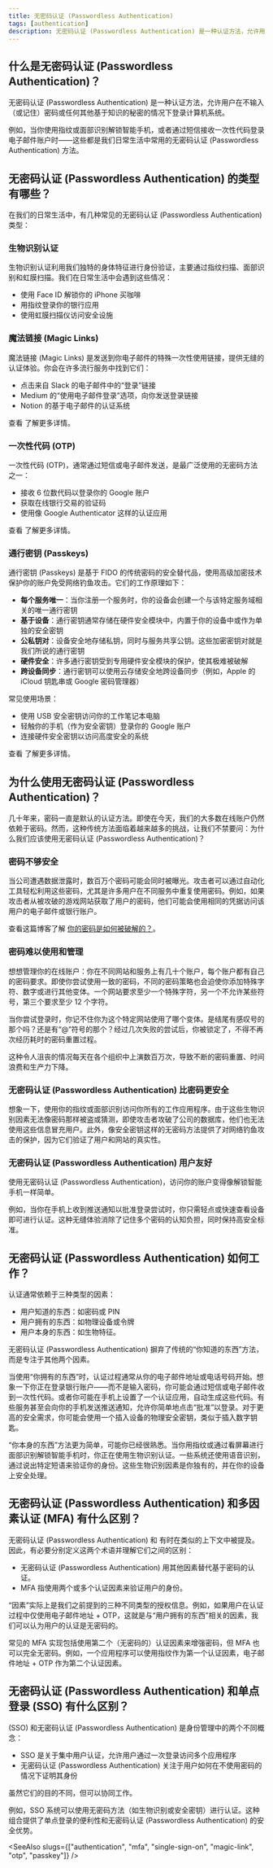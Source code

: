 ```yaml
---
title: 无密码认证 (Passwordless Authentication)
tags: [authentication]
description: 无密码认证 (Passwordless Authentication) 是一种认证方法，允许用户在不输入（或记住）密码或任何其他基于知识的秘密的情况下登录计算机系统。
---
```


## 什么是无密码认证 (Passwordless Authentication)？

无密码认证 (Passwordless Authentication) 是一种认证方法，允许用户在不输入（或记住）密码或任何其他基于知识的秘密的情况下登录计算机系统。

例如，当你使用指纹或面部识别解锁智能手机，或者通过短信接收一次性代码登录电子邮件账户时——这些都是我们日常生活中常用的无密码认证 (Passwordless Authentication) 方法。

## 无密码认证 (Passwordless Authentication) 的类型有哪些？

在我们的日常生活中，有几种常见的无密码认证 (Passwordless Authentication) 类型：

### 生物识别认证

生物识别认证利用我们独特的身体特征进行身份验证，主要通过指纹扫描、面部识别和虹膜扫描。我们在日常生活中会遇到这些情况：
- 使用 Face ID 解锁你的 iPhone 买咖啡
- 用指纹登录你的银行应用
- 使用虹膜扫描仪访问安全设施

### 魔法链接 (Magic Links)

魔法链接 (Magic Links) 是发送到你电子邮件的特殊一次性使用链接，提供无缝的认证体验。你会在许多流行服务中找到它们：
- 点击来自 Slack 的电子邮件中的“登录”链接
- Medium 的“使用电子邮件登录”选项，向你发送登录链接
- Notion 的基于电子邮件的认证系统

查看 <Ref slug='magic-link' /> 了解更多详情。

### 一次性代码 (OTP)

一次性代码 (OTP)，通常通过短信或电子邮件发送，是最广泛使用的无密码方法之一：
- 接收 6 位数代码以登录你的 Google 账户
- 获取在线银行交易的验证码
- 使用像 Google Authenticator 这样的认证应用

查看 <Ref slug='otp' /> 了解更多详情。

### 通行密钥 (Passkeys)

通行密钥 (Passkeys) 是基于 FIDO 的传统密码的安全替代品，使用高级加密技术保护你的账户免受网络钓鱼攻击。它们的工作原理如下：

- **每个服务唯一**：当你注册一个服务时，你的设备会创建一个与该特定服务域相关的唯一通行密钥
- **基于设备**：通行密钥通常存储在硬件安全模块中，内置于你的设备中或作为单独的安全密钥
- **公私钥对**：设备安全地存储私钥，同时与服务共享公钥。这些加密密钥对就是我们所说的通行密钥
- **硬件安全**：许多通行密钥受到专用硬件安全模块的保护，使其极难被破解
- **跨设备同步**：通行密钥可以使用云存储安全地跨设备同步（例如，Apple 的 iCloud 钥匙串或 Google 密码管理器）

常见使用场景：
- 使用 USB 安全密钥访问你的工作笔记本电脑
- 轻触你的手机（作为安全密钥）登录你的 Google 账户
- 连接硬件安全密钥以访问高度安全的系统

查看 <Ref slug='passkey' /> 了解更多详情。

## 为什么使用无密码认证 (Passwordless Authentication)？

几十年来，密码一直是默认的认证方法。即使在今天，我们的大多数在线账户仍然依赖于密码。然而，这种传统方法面临着越来越多的挑战，让我们不禁要问：为什么我们应该使用无密码认证 (Passwordless Authentication)？

### 密码不够安全

当公司遭遇数据泄露时，数百万个密码可能会同时被曝光。攻击者可以通过自动化工具轻松利用这些密码，尤其是许多用户在不同服务中重复使用密码。例如，如果攻击者从被攻破的游戏网站获取了用户的密码，他们可能会使用相同的凭据访问该用户的电子邮件或银行账户。

查看这篇博客了解 [你的密码是如何被破解的？](https://blog.logto.io/cracking-password)。

### 密码难以使用和管理

想想管理你的在线账户：你在不同网站和服务上有几十个账户，每个账户都有自己的密码要求。即使你尝试使用一致的密码，不同的密码策略也会迫使你添加特殊字符、数字或进行其他变体。一个网站要求至少一个特殊字符，另一个不允许某些符号，第三个要求至少 12 个字符。

当你尝试登录时，你记不住你为这个特定网站使用了哪个变体。是结尾有感叹号的那个吗？还是有“@”符号的那个？经过几次失败的尝试后，你被锁定了，不得不再次经历耗时的密码重置过程。

这种令人沮丧的情况每天在各个组织中上演数百万次，导致不断的密码重置、时间浪费和生产力下降。

### 无密码认证 (Passwordless Authentication) 比密码更安全

想象一下，使用你的指纹或面部识别访问你所有的工作应用程序。由于这些生物识别因素无法像密码那样被盗或猜测，即使攻击者攻破了公司的数据库，他们也无法使用这些信息冒充用户。此外，像安全密钥这样的无密码方法提供了对网络钓鱼攻击的保护，因为它们验证了用户和网站的真实性。

### 无密码认证 (Passwordless Authentication) 用户友好

使用无密码认证 (Passwordless Authentication)，访问你的账户变得像解锁智能手机一样简单。

例如，当你在手机上收到推送通知以批准登录尝试时，你只需轻点或快速查看设备即可进行认证。这种无缝体验消除了记住多个密码的认知负担，同时保持高安全标准。

## 无密码认证 (Passwordless Authentication) 如何工作？

认证通常依赖于三种类型的因素：

- 用户知道的东西：如密码或 PIN
- 用户拥有的东西：如物理设备或令牌
- 用户本身的东西：如生物特征。

无密码认证 (Passwordless Authentication) 摒弃了传统的“你知道的东西”方法，而是专注于其他两个因素。

当使用“你拥有的东西”时，认证过程通常从你的电子邮件地址或电话号码开始。想象一下你正在登录银行账户——而不是输入密码，你可能会通过短信或电子邮件收到一次性代码。或者你可能在手机上设置了一个认证应用，自动生成这些代码。有些服务甚至会向你的手机发送推送通知，允许你简单地点击“批准”以登录。对于更高的安全需求，你可能会使用一个插入设备的物理安全密钥，类似于插入数字钥匙。

“你本身的东西”方法更为简单，可能你已经很熟悉。当你用指纹或通过看屏幕进行面部识别解锁智能手机时，你正在使用生物识别认证。一些系统还使用语音识别，通过说出特定短语来验证你的身份。这些生物识别因素是你独有的，并在你的设备上安全处理。

## 无密码认证 (Passwordless Authentication) 和多因素认证 (MFA) 有什么区别？

无密码认证 (Passwordless Authentication) 和 <Ref slug='mfa' /> 有时在类似的上下文中被提及。因此，有必要分别定义这两个术语并理解它们之间的区别：

- 无密码认证 (Passwordless Authentication) 用其他因素替代基于密码的认证。
- MFA 指使用两个或多个认证因素来验证用户的身份。

“因素”实际上是我们之前提到的三种不同类型的授权信息。例如，如果用户在认证过程中仅使用电子邮件地址 + OTP，这就是与“用户拥有的东西”相关的因素，我们可以认为用户的认证是无密码的。

常见的 MFA 实现包括使用第二个（无密码的）认证因素来增强密码，但 MFA 也可以完全无密码。例如，一个应用程序可以使用指纹作为第一个认证因素，电子邮件地址 + OTP 作为第二个认证因素。

## 无密码认证 (Passwordless Authentication) 和单点登录 (SSO) 有什么区别？

<Ref slug='single-sign-on' /> (SSO) 和无密码认证 (Passwordless Authentication) 是身份管理中的两个不同概念：

- SSO 是关于集中用户认证，允许用户通过一次登录访问多个应用程序
- 无密码认证 (Passwordless Authentication) 关注于用户如何在不使用密码的情况下证明其身份

虽然它们的目的不同，但可以协同工作。

例如，SSO 系统可以使用无密码方法（如生物识别或安全密钥）进行认证。这种组合提供了单点登录的便利性和无密码认证 (Passwordless Authentication) 的安全优势。

<SeeAlso slugs={["authentication", "mfa", "single-sign-on", "magic-link", "otp", "passkey"]} />
